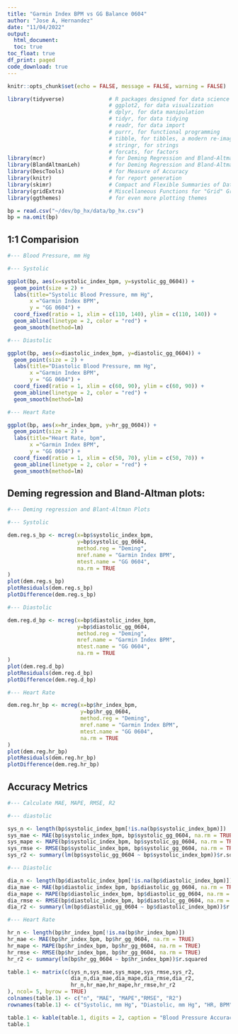 ```yaml
---
title: "Garmin Index BPM vs GG Balance 0604"
author: "Jose A, Hernandez"
date: "11/04/2022"
output:
  html_document:
  toc: true
toc_float: true
df_print: paged
code_download: true
---
```

  
```r
knitr::opts_chunk$set(echo = FALSE, message = FALSE, warning = FALSE)
```

```r
library(tidyverse)              # R packages designed for data science
                                # ggplot2, for data visualization
                                # dplyr, for data manipulation
                                # tidyr, for data tidying
                                # readr, for data import
                                # purrr, for functional programming
                                # tibble, for tibbles, a modern re-imagining of data frames
                                # stringr, for strings
                                # forcats, for factors
library(mcr)                    # for Deming Regression and Bland-Altman Plots
library(BlandAltmanLeh)         # for Deming Regression and Bland-Altman Plots
library(DescTools)              # for Measure of Accuracy
library(knitr)                  # for report generation
library(skimr)                  # Compact and Flexible Summaries of Data
library(gridExtra)              # Miscellaneous Functions for "Grid" Graphics
library(ggthemes)               # for even more plotting themes

```

```r

bp = read.csv("~/dev/bp_hx/data/bp_hx.csv")
bp = na.omit(bp)

```
## 1:1 Comparision

```r

#--- Blood Pressure, mm Hg

#--- Systolic

ggplot(bp, aes(x=systolic_index_bpm, y=systolic_gg_0604)) +
  geom_point(size = 2) +
  labs(title="Systolic Blood Pressure, mm Hg",
       x ="Garmin Index BPM",
       y = "GG 0604") +
  coord_fixed(ratio = 1, xlim = c(110, 140), ylim = c(110, 140)) +
  geom_abline(linetype = 2, color = "red") +
  geom_smooth(method=lm)

#--- Diastolic

ggplot(bp, aes(x=diastolic_index_bpm, y=diastolic_gg_0604)) +
  geom_point(size = 2) +
  labs(title="Diastolic Blood Pressure, mm Hg",
       x ="Garmin Index BPM",
       y = "GG 0604") +
  coord_fixed(ratio = 1, xlim = c(60, 90), ylim = c(60, 90)) +
  geom_abline(linetype = 2, color = "red") +
  geom_smooth(method=lm)

#--- Heart Rate

ggplot(bp, aes(x=hr_index_bpm, y=hr_gg_0604)) +
  geom_point(size = 2) +
  labs(title="Heart Rate, bpm",
       x ="Garmin Index BPM",
       y = "GG 0604") +
  coord_fixed(ratio = 1, xlim = c(50, 70), ylim = c(50, 70)) +
  geom_abline(linetype = 2, color = "red") +
  geom_smooth(method=lm)

```
## Deming regression and Bland-Altman plots:
  
```r

#--- Deming regression and Blant-Altman Plots

#--- Systolic

dem.reg.s_bp <- mcreg(x=bp$systolic_index_bpm,
                      y=bp$systolic_gg_0604,
                      method.reg = "Deming",
                      mref.name = "Garmin Index BPM",
                      mtest.name = "GG 0604",
                      na.rm = TRUE
)
plot(dem.reg.s_bp)
plotResiduals(dem.reg.s_bp)
plotDifference(dem.reg.s_bp)

#--- Diastolic

dem.reg.d_bp <- mcreg(x=bp$diastolic_index_bpm,
                      y=bp$diastolic_gg_0604,
                      method.reg = "Deming",
                      mref.name = "Garmin Index BPM",
                      mtest.name = "GG 0604",
                      na.rm = TRUE
)
plot(dem.reg.d_bp)
plotResiduals(dem.reg.d_bp)
plotDifference(dem.reg.d_bp)

#--- Heart Rate

dem.reg.hr_bp <- mcreg(x=bp$hr_index_bpm,
                       y=bp$hr_gg_0604,
                       method.reg = "Deming",
                       mref.name = "Garmin Index BPM",
                       mtest.name = "GG 0604",
                       na.rm = TRUE
)
plot(dem.reg.hr_bp)
plotResiduals(dem.reg.hr_bp)
plotDifference(dem.reg.hr_bp)

```

## Accuracy Metrics

```r

#--- Calculate MAE, MAPE, RMSE, R2

#--- diastolic

sys_n <- length(bp$systolic_index_bpm[!is.na(bp$systolic_index_bpm)])
sys_mae <- MAE(bp$systolic_index_bpm, bp$systolic_gg_0604, na.rm = TRUE)
sys_mape <- MAPE(bp$systolic_index_bpm, bp$systolic_gg_0604, na.rm = TRUE)
sys_rmse <- RMSE(bp$systolic_index_bpm, bp$systolic_gg_0604, na.rm = TRUE)
sys_r2 <- summary(lm(bp$systolic_gg_0604 ~ bp$systolic_index_bpm))$r.squared

#--- Diastolic

dia_n <- length(bp$diastolic_index_bpm[!is.na(bp$diastolic_index_bpm)])
dia_mae <- MAE(bp$diastolic_index_bpm, bp$diastolic_gg_0604, na.rm = TRUE)
dia_mape <- MAPE(bp$diastolic_index_bpm, bp$diastolic_gg_0604, na.rm = TRUE)
dia_rmse <- RMSE(bp$diastolic_index_bpm, bp$diastolic_gg_0604, na.rm = TRUE)
dia_r2 <- summary(lm(bp$diastolic_gg_0604 ~ bp$diastolic_index_bpm))$r.squared

#--- Heart Rate

hr_n <- length(bp$hr_index_bpm[!is.na(bp$hr_index_bpm)])
hr_mae <- MAE(bp$hr_index_bpm, bp$hr_gg_0604, na.rm = TRUE)
hr_mape <- MAPE(bp$hr_index_bpm, bp$hr_gg_0604, na.rm = TRUE)
hr_rmse <- RMSE(bp$hr_index_bpm, bp$hr_gg_0604, na.rm = TRUE)
hr_r2 <- summary(lm(bp$hr_gg_0604 ~ bp$hr_index_bpm))$r.squared

table.1 <- matrix(c(sys_n,sys_mae,sys_mape,sys_rmse,sys_r2,
                    dia_n,dia_mae,dia_mape,dia_rmse,dia_r2,
                    hr_n,hr_mae,hr_mape,hr_rmse,hr_r2
), ncol= 5, byrow = TRUE)
colnames(table.1) <- c("n", "MAE", "MAPE","RMSE", "R2")
rownames(table.1) <- c("Systolic, mm Hg", "Diastolic, mm Hg", "HR, BPM")

table.1 <- kable(table.1, digits = 2, caption = "Blood Pressure Accuracy Metrics" )
table.1

````